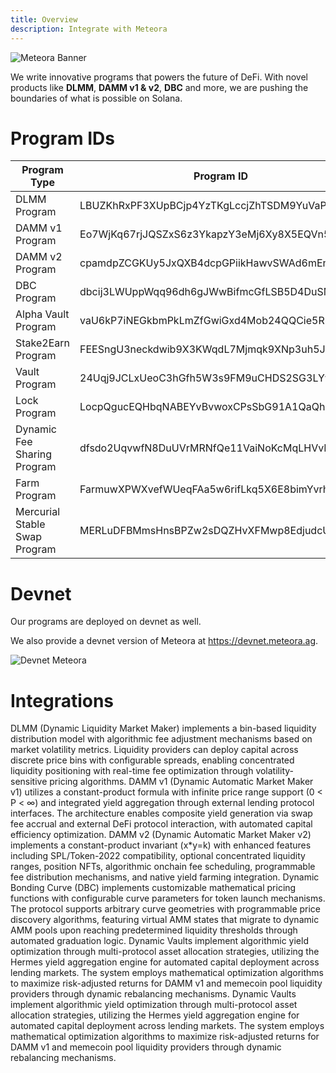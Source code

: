 ```yaml
---
title: Overview
description: Integrate with Meteora
---
```


![Meteora Banner](/images/developer-guide/meteoraic-banner-2.png)

We write innovative programs that powers the future of DeFi. With novel products like **DLMM**, **DAMM v1 & v2**, **DBC** and more, we are pushing the boundaries of what is possible on Solana.

# Program IDs

| Program Type                          | Program ID                              |
|---------------------------------------|-----------------------------------------|
| DLMM Program                          | LBUZKhRxPF3XUpBCjp4YzTKgLccjZhTSDM9YuVaPwxo |
| DAMM v1 Program                       | Eo7WjKq67rjJQSZxS6z3YkapzY3eMj6Xy8X5EQVn5UaB |
| DAMM v2 Program                       | cpamdpZCGKUy5JxQXB4dcpGPiikHawvSWAd6mEn1sGG |
| DBC Program                           | dbcij3LWUppWqq96dh6gJWwBifmcGfLSB5D4DuSMaqN |
| Alpha Vault Program                   | vaU6kP7iNEGkbmPkLmZfGwiGxd4Mob24QQCie5R9kd2 |
| Stake2Earn Program                    | FEESngU3neckdwib9X3KWqdL7Mjmqk9XNp3uh5JbP4KP |
| Vault Program                         | 24Uqj9JCLxUeoC3hGfh5W3s9FM9uCHDS2SG3LYwBpyTi |
| Lock Program                          | LocpQgucEQHbqNABEYvBvwoxCPsSbG91A1QaQhQQqjn |
| Dynamic Fee Sharing Program           | dfsdo2UqvwfN8DuUVrMRNfQe11VaiNoKcMqLHVvDPzh |
| Farm Program                          | FarmuwXPWXvefWUeqFAa5w6rifLkq5X6E8bimYvrhCB1 |
| Mercurial Stable Swap Program         | MERLuDFBMmsHnsBPZw2sDQZHvXFMwp8EdjudcU2HKky |

# Devnet

Our programs are deployed on devnet as well.

We also provide a devnet version of Meteora at https://devnet.meteora.ag.

![Devnet Meteora](/images/developer-guide/devnet-meteora.png)

# Integrations

<CardGroup cols={2}>
  <Card title="DLMM" icon="arrows-to-circle" iconType="solid" href="/developer-guide/integrations/dlmm/1-introduction">
    DLMM (Dynamic Liquidity Market Maker) implements a bin-based liquidity distribution model with algorithmic fee adjustment mechanisms based on market volatility metrics. Liquidity providers can deploy capital across discrete price bins with configurable spreads, enabling concentrated liquidity positioning with real-time fee optimization through volatility-sensitive pricing algorithms.
  </Card>
  <Card title="DAMM v1" icon="infinity" iconType="solid" href="/developer-guide/integrations/damm-v1/1-introduction">
    DAMM v1 (Dynamic Automatic Market Maker v1) utilizes a constant-product formula with infinite price range support (0 < P < ∞) and integrated yield aggregation through external lending protocol interfaces. The architecture enables composite yield generation via swap fee accrual and external DeFi protocol interaction, with automated capital efficiency optimization.
  </Card>
  <Card title="DAMM v2" icon="calculator-simple" iconType="solid" href="/developer-guide/integrations/damm-v2/1-introduction">
    DAMM v2 (Dynamic Automatic Market Maker v2) implements a constant-product invariant (x*y=k) with enhanced features including SPL/Token-2022 compatibility, optional concentrated liquidity ranges, position NFTs, algorithmic onchain fee scheduling, programmable fee distribution mechanisms, and native yield farming integration.
  </Card>
  <Card title="Dynamic Bonding Curve" icon="chart-simple" iconType="solid" href="/developer-guide/integrations/dbc/1-introduction">
    Dynamic Bonding Curve (DBC) implements customizable mathematical pricing functions with configurable curve parameters for token launch mechanisms. The protocol supports arbitrary curve geometries with programmable price discovery algorithms, featuring virtual AMM states that migrate to dynamic AMM pools upon reaching predetermined liquidity thresholds through automated graduation logic.
  </Card>
    <Card title="Alpha Vault" icon="box" iconType="solid" href="/developer-guide/integrations/alpha-vault/1-introduction">
    Dynamic Vaults implement algorithmic yield optimization through multi-protocol asset allocation strategies, utilizing the Hermes yield aggregation engine for automated capital deployment across lending markets. The system employs mathematical optimization algorithms to maximize risk-adjusted returns for DAMM v1 and memecoin pool liquidity providers through dynamic rebalancing mechanisms.
  </Card>
  <Card title="Dynamic Vault" icon="vault" iconType="solid" href="/developer-guide/integrations/dynamic-vault/1-introduction">
    Dynamic Vaults implement algorithmic yield optimization through multi-protocol asset allocation strategies, utilizing the Hermes yield aggregation engine for automated capital deployment across lending markets. The system employs mathematical optimization algorithms to maximize risk-adjusted returns for DAMM v1 and memecoin pool liquidity providers through dynamic rebalancing mechanisms.
  </Card>
</CardGroup>